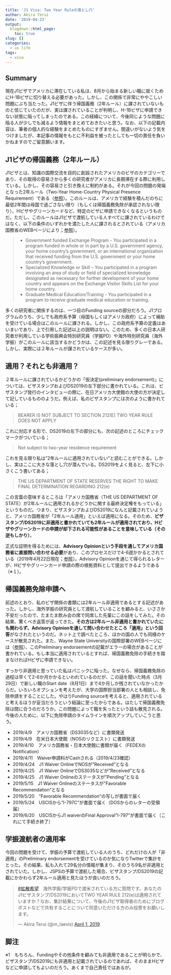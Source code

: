 ```yaml
---
title: 'J1 Visa: Two Year Ruleの落とし穴'
author: Akira Terui
date: '2019-04-23'
output:
  blogdown::html_page:
    toc: true
slug: []
categories:
  - us life
tags:
  - visa
---
```


## Summary

現在J1ビザでアメリカに滞在している私は、8月から始まる新しい職に就くためにH-1Bビザに切り替える必要があった。しかし、この関係で非常にややこしい問題にぶち当たった。J1ビザに伴う帰国義務（2年ルール）に課されていないものと信じていたのだが、実は課されていることが判明し、H-1Bビザに申請できない状態に陥ってしまったのである。この経緯について、今後同じような問題に陥る人が少しでも減るよう情報をまとめておきたいと思う。なお、以下の記載内容は、筆者の個人的な経験をまとめたものにすぎません。間違いがないよう気をつけましたが、本記事の情報をもとに不利益を被ったとしても一切の責任を負いかねますのでご留意願います。

## J1ビザの帰国義務（2年ルール）

J1ビザとは、知識の国際交流を目的に創設されたアメリカのビザのカテゴリーであり、その取得の容易さから多くの研究者がアメリカに長期滞在する際に利用している。しかし、その容易さと引き換えに制約がある。それが今回の問題の発端となった2年ルール（Two-Year Home-Country Physical Presence Requirement）である（[参照]( https://travel.state.gov/content/travel/en/us-visas/study/exchange/waiver-of-the-exchange-visitor.html)）。このルールは、アメリカで経験を積んだのちに最低2年間は母国で過ごさない限り（もしくは帰国義務免除が承認されない限り）、Hビザやグリーンカードなど、特定のビザに申請できなくなるというものだ。ただし、このルールはJ1ビザで渡航している人すべてに課されているわけではなく、以下の条件のいずれかを満たした人に課されるとされている（アメリカ国務省のWEBページにより；[参照]( https://travel.state.gov/content/travel/en/us-visas/study/exchange/waiver-of-the-exchange-visitor/eligibility.html)）。

>* Government funded Exchange Program - You participated in a program funded in whole or in part by a U.S. government agency, your home country’s government, or an international organization that received funding from the U.S. government or your home country’s government.
>* Specialized Knowledge or Skill – You participated in a program involving an area of study or field of specialized knowledge designated as necessary for further development of your home country and appears on the Exchange Visitor Skills List for your home country.
>* Graduate Medical Education/Training - You participated in a program to receive graduate medical education or training.

多くの研究者に関係するのは、一つ目のFunding sourceの部分だろう。J1プログラムのうち、少しでも政府系予算（母国もしくはアメリカ政府）によって補助を受けている場合はこのルールに課される。しかし、この政府系予算の定義はあいまいであり、上で引用した記述以上の説明はない。このため、多くの日本人研究者が利用している学術振興会特別研究員（学振PD）や海外特別研究員（海外学振）がこのルールに該当するかどうかは、この記述を見る限りグレーである。しかし、実際には２年ルールが課されているケースが多い。

## 適用？それとも非適用？

２年ルールに課されているかどうかの「仮決定(preliminary endorsement)」については、ビザスタンプおよびDS2019の左下部分に書かれている。これは、ビザスタンプ発行のインタビューの際に、在日アメリカ大使館の大使の方が決定して記しているもののようだ。例えば、私のビザスタンプには次のように書かれている；

> BEARER IS NOT SUBJECT TO SECTION 212(E) TWO YEAR RULE DOES NOT APPLY

これに対応する形で、DS2019の左下の部分にも、次の記述のところにチェックマークがついている；

> Not subject to two-year residence requirement

これを見る限り私は”2年ルールに適用されていない”と読むことができる。しかし、実はここに大きな落とし穴が潜んでいる。DS2019をよく見ると、左下に小さくこう書いてある；

> THE US DEPARTMENT OF STATE RESERVES THE RIGHT TO MAKE FINAL DETERMINATION REGARDING 212(e)

この言葉の意味するところは「アメリカ国務省（THE US DEPARTMENT OF STATE）が2年ルールに適用されるかどうかに関する最終決定権をもっている」というものだ。つまり、ビザスタンプおよびDS2019になんと記載されていようと、アメリカ国務省が「2年ルール適用」といえば適用になる。そのため、**ビザスタンプ/DS2019に非適用と書かれていても2年ルールが適用されており、Hビザやグリーンカードの申請が却下される可能性があることを意味している（その逆もしかり）**。

正式な証明を得るためには、**Advisory Opinionという手段を通してアメリカ国務省に直接問い合わせる必要**があり、このプロセスだけで4-6週かかるとされている（2019年4月22日現在；[参照](https://travel.state.gov/content/travel/en/us-visas/visa-information-resources/advisory-opinions.html)）。Advisory Opinionを通じて得られるレターが、Hビザやグリーンカード申請の際の根拠資料として提出できるようである（※１）。

## 帰国義務免除申請へ

前述のとおり、私のビザ関係の書類には2年ルール非適用であるとする記述があった。しかし、海外学振の研究員として渡航していることを顧みると、いささか不安だったので、たまたま飲み会の席で同席した先輩にこの話をしてみた。その結果、驚くべき返答が返ってきた。**その方は2年ルール非適用と書かれていたにも関わらず、Advisory Opinionを通して問い合わせたところ「適用」という回答**がなされたというのだ。ネット上で調べたところ、ほかの国の人でも同様のケースが散見された。また、Wayne State Universityの国際部署のWEBページには（[参照](https://oiss.wayne.edu/international/requirement-status)）、このPreliminary endorsementの記載がエラーの場合があることが書かれている。もし本当に適用されているとすれば、帰国義務免除の手続きを踏まなければHビザに申請できない。

すっかり非適用と思っていた私はパニックに陥った。なぜなら、帰国義務免除の過程は早くて2-6か月かかるといわれているのだが、この話を聞いた時点（3月29日）で新しい職のStart date（8月1日）まで4か月しか残されていなかったからだ。いろいろオプションを考えたが、大学の国際担当部署の人とも相談し、免除申請をすることにした。やはりFunding sourceを考えると、適用されていると考えるほうが妥当だろうという結論に至ったからである。はたして帰国義務免除は間に合うのだろうか。この問題によって職を失ったという話も散見される。今後の人ために、以下に免除申請のタイムラインを順次アップしていこうと思う。

* 2019/4/9　アメリカ国務省（DS3035など）に書類発送
* 2019/4/9　在米日本大使館（NOSのリクエスト）に書類発送
* 2019/4/10　アメリカ国務省・日本大使館に書類が届く（FEDEXのNotification）
* 2019/4/11　Waiver申請料がCashされる（2019/4/23確認）
* 2019/4/24　J1 Waiver OnlineでNOSが"Received"となる
* 2019/4/25　J1 Waiver OnlineでDS3035などが"Received"となる
* 2019/4/25　J1 Waiver Onlineのステータスが"Pending"となる
* 2019/5/15　J1 Waiver Onlineのステータスが"Favorable Recommendation"となる
* 2019/5/20　"Favorable Recommendation"の写しが書面で届く
* 2019/5/24　USCISから"I-797C"が書面で届く（DOSからのレターの受領届）
* 2019/6/20　USCISからJ1 waiverのFinal Approval"I-797"が書面で届く（これにて手続き終了）

## 学振渡航者の適用率

今回の問題を受けて、学振の予算で渡航している人のうち、どれだけの人が「非適用」のPreliminary endorsementを受けているのか気になりTwitterで集計をとった。その結果、私も入れて29名分の情報が集まり、そのうち9名が非適用とされていた。しかし、JSPSの予算で渡航した場合、ビザスタンプ/DS2019の記載にかかわらず2年ルール適用と見たほうが良いのだろう。

<blockquote class="twitter-tweet" data-lang="en"><p lang="ja" dir="ltr"><a href="https://twitter.com/hashtag/%E6%8B%A1%E6%95%A3%E5%B8%8C%E6%9C%9B?src=hash&amp;ref_src=twsrc%5Etfw">#拡散希望</a>　海外学振/学振PDで渡米されている方に質問です。あなたのJ1ビザスタンプ/DS2019においてTWO YEAR RULE 212(e)は適用されていますか？なお、集計結果について、今後のJ1ビザ取得者のためにブログポストなどで共有することについて同意いただける方のみ投票をお願いします。</p>&mdash; Akira Terui (@m_laevis) <a href="https://twitter.com/m_laevis/status/1112553982759591938?ref_src=twsrc%5Etfw">April 1, 2019</a></blockquote>
<script async src="https://platform.twitter.com/widgets.js" charset="utf-8"></script>

## 脚注

※1　もちろん、Fundingやその他条件を顧みても非適用であることが明らかで、ビザスタンプ/DS2019にも非適用と記載されているのであれば、そのままHビザなどに申請してもよいのだろう。あくまで自己責任ではあるが。